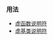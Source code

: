 {{cpp/keyword/title|{{tt|virtual}}}}
{{cpp/keyword/navbar}}

===用法===
* [[cpp/language/virtual|虚函数说明符]]
* [[cpp/language/derived_class|虚基类说明符]]

{{rrev|since=c++11|
===参阅===
* {{ltt|cpp/identifier with special meaning/final}}, {{ltt|cpp/identifier with special meaning/override}}
}}

{{langlinks|de|en|es|fr|it|ja|pt|ru}}